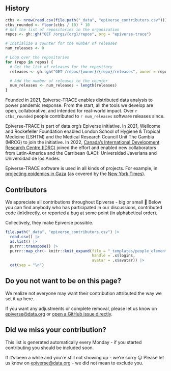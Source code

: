 ## History

```r
ctbs <- nrow(read.csv(file.path("_data", "epiverse_contributors.csv")))
ctbs_rounded <- floor(ctbs / 10) * 10
# Get the list of repositories in the organization
repos <- gh::gh("GET /orgs/{org}/repos", org = "epiverse-trace")

# Initialize a counter for the number of releases
num_releases <- 0

# Loop over the repositories
for (repo in repos) {
  # Get the list of releases for the repository
  releases <- gh::gh("GET /repos/{owner}/{repo}/releases", owner = repo$owner$login, repo = repo$name)

  # Add the number of releases to the counter
  num_releases <- num_releases + length(releases)
}
```

Founded in 2021, Epiverse-TRACE enables distributed data analysis to power pandemic response. From the start, all the tools we develop are open, collaborative, and intended for real-world impact. Over `r ctbs_rounded` people contributed to `r num_releases` software releases since.

Epiverse-TRACE is part of data.org's Epiverse initiative. In 2021, Wellcome and Rockefeller Foundation enabled London School of Hygiene & Tropical Medicine (LSHTM) and the Medical Research Council Unit The Gambia (MRCG) to join the initiative. In 2022, [Canada’s International Development Research Centre (IDRC)](https://idrc-crdi.ca/en) joined the effort and enabled new collaborators from Latin-America and the Carribean (LAC): Universidad Javeriana and Universidad de los Andes.

Epiverse-TRACE software is used in all kinds of projects. For example, in [projecting epidemics in Gaza](https://web.archive.org/web/20240612123957/https://gaza-projections.org/) (as covered by the [New York Times](https://www.nytimes.com/2024/02/21/health/gaza-war-study-deaths.html)).

## Contributors

We appreciate all contributions throughout Epiverse - big or small 💜 Below you can find anybody who has participated in our discussions, contributed code (in)directly, or reported a bug at some point (in alphabetical order).

Collectively, they make Epiverse possible.

::: {.contributor-grid}

```r
file.path("_data", "epiverse_contributors.csv") |>
  read.csv() |>
  as.list() |>
  purrr::transpose() |>
  purrr::map_chr(~ knitr::knit_expand(file = "_templates/people_element.Rmd",
                                      handle = .x$logins,
                                      avatar = .x$avatar)) |>
  cat(sep = "\n")

```

:::

:::{.callout-tip collapse="true"}

## Do you not want to be on this page?

We realize not everyone may want their contribution attributed the way we set it up here.

If you want any adjustments or complete removal, please let us know on <epiverse@data.org> or [open a GitHub issue directly](https://github.com/epiverse-trace/epiverse-trace.github.io/issues/new).
:::

:::{.callout-caution collapse="true"}

## Did we miss your contribution?

This list is generated automatically every Monday - if you started contributing you should be included soon.

If it's been a while and you're still not showing up - we're sorry 😔 Please let us know on <epiverse@data.org> - we did not mean to exclude you.
:::

